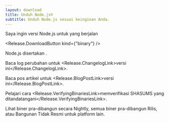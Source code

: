 ```yaml
---
layout: download
title: Unduh Node.js®
subtitle: Unduh Node.js sesuai keinginan Anda.
---
```


<section>
Saya ingin versi Node.js <Release.VersionDropdown /> untuk <Release.OperatingSystemDropdown /> yang berjalan <Release.BitnessDropdown />

<Release.DownloadButton kind={"binary"} />
</section>

<section>
Node.js disertakan <Release.NpmLink />.

Baca log perubahan untuk <Release.ChangelogLink>versi ini</Release.ChangelogLink>.

Baca pos artikel untuk <Release.BlogPostLink>versi ini</Release.BlogPostLink>.

Pelajari cara <Release.VerifyingBinariesLink>memverifikasi SHASUMS yang ditandatangani</Release.VerifyingBinariesLink>.

Lihat <LinkWithArrow href="https://nodejs.org/download/nightly/">biner pra-dibangun secara Nightly</LinkWithArrow>, semua <LinkWithArrow href="https://nodejs.org/download/release/">biner pra-dibangun Rilis</LinkWithArrow>, atau <LinkWithArrow href="https://unofficial-builds.nodejs.org/download/">Bangunan Tidak Resmi</LinkWithArrow> untuk platform lain.

</section>
